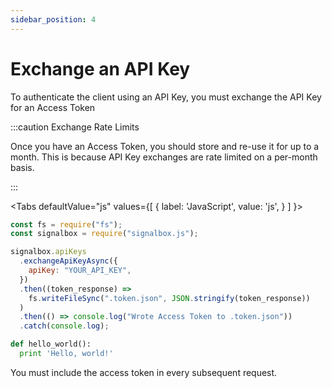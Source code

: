 ```yaml
---
sidebar_position: 4
---
```



# Exchange an API Key

To authenticate the client using an API Key, you must exchange the API Key for an Access Token

:::caution Exchange Rate Limits

Once you have an Access Token, you should store and re-use it for up to a month.
This is because API Key exchanges are rate limited on a per-month basis.

:::

<Tabs
  defaultValue="js"
  values={[
    { label: 'JavaScript', value: 'js', }
  ]
}>

<TabItem value="js">

```js
const fs = require("fs");
const signalbox = require("signalbox.js");

signalbox.apiKeys
  .exchangeApiKeyAsync({
    apiKey: "YOUR_API_KEY",
  })
  .then((token_response) =>
    fs.writeFileSync(".token.json", JSON.stringify(token_response))
  )
  .then(() => console.log("Wrote Access Token to .token.json"))
  .catch(console.log);
```

</TabItem>
<TabItem value="py">

```py
def hello_world():
  print 'Hello, world!'
```

</TabItem>
</Tabs>

You must include the access token in every subsequent request.
